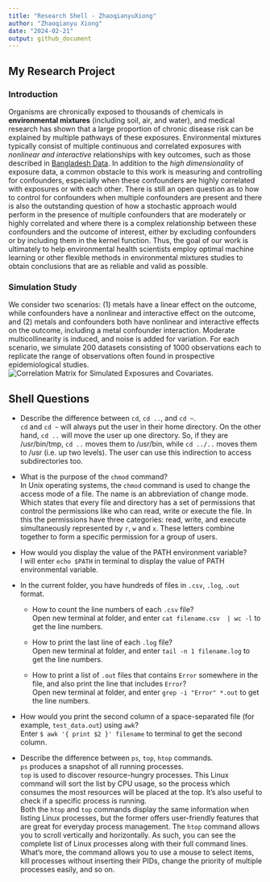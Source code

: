 ```yaml
---
title: "Research Shell - ZhaoqianyuXiong"
author: "Zhaoqianyu Xiong"
date: "2024-02-21"
output: github_document
---
```


## My Research Project

### Introduction

Organisms are chronically exposed to thousands of chemicals in **environmental mixtures** (including soil, air, and water), and medical research has shown that a large proportion of chronic disease risk can be explained by multiple pathways of these exposures. Environmental mixtures typically consist of multiple continuous and correlated exposures with *nonlinear and interactive* relationships with key outcomes, such as those described in [Bangladesh Data](https://www.tandfonline.com/doi/full/10.1080/01621459.2021.1962889). In addition to the *high dimensionality* of exposure data, a common obstacle to this work is measuring and controlling for confounders, especially when these confounders are highly correlated with exposures or with each other. There is still an open question as to how to control for confounders when multiple confounders are present and there is also the outstanding question of how a stochastic approach would perform in the presence of multiple confounders that are moderately or highly correlated and where there is a complex relationship between these confounders and the outcome of interest, either by excluding confounders or by including them in the kernel function. Thus, the goal of our work is ultimately to help environmental health scientists employ optimal machine learning or other flexible methods in environmental mixtures studies to obtain conclusions that are as reliable and valid as possible.

### Simulation Study

We consider two scenarios: (1) metals have a linear effect on the outcome, while confounders have a nonlinear and interactive effect on the outcome, and (2) metals and confounders both have nonlinear and interactive effects on the outcome, including a metal confounder interaction. Moderate multicollinearity is induced, and noise is added for variation. For each scenario, we simulate 200 datasets consisting of 1000 observations each to replicate the range of observations often found in prospective epidemiological studies. ![Correlation Matrix for Simulated Exposures and Covariates](Correlation%20Matrix.png).

## Shell Questions

-   Describe the difference between `cd`, `cd ..`, and `cd ~`.\
    `cd` and `cd ~` will always put the user in their home directory. On the other hand, `cd ..` will move the user up one directory. So, if they are /usr/bin/tmp, `cd ..` moves them to /usr/bin, while `cd ../..` moves them to /usr (i.e. up two levels). The user can use this indirection to access subdirectories too.

-   What is the purpose of the `chmod` command?\
    In Unix operating systems, the `chmod` command is used to change the access mode of a file. The name is an abbreviation of change mode. Which states that every file and directory has a set of permissions that control the permissions like who can read, write or execute the file. In this the permissions have three categories: read, write, and execute simultaneously represented by `r`, `w` and `x`. These letters combine together to form a specific permission for a group of users.

-   How would you display the value of the PATH environment variable?\
    I will enter `echo $PATH` in terminal to display the value of PATH environmental variable.

-   In the current folder, you have hundreds of files in `.csv`, `.log`, `.out` format.\

    -   How to count the line numbers of each `.csv` file?\
        Open new terminal at folder, and enter `cat filename.csv  | wc -l` to get the line numbers.

    -   How to print the last line of each `.log` file?\
        Open new terminal at folder, and enter `tail -n 1 filename.log` to get the line numbers.

    -   How to print a list of `.out` files that contains `Error` somewhere in the file, and also print the line that includes `Error`? \
        Open new terminal at folder, and enter `grep -i "Error" *.out` to get the line numbers.

-   How would you print the second column of a space-separated file (for example, `test_data.out`) using `awk`? \
     Enter `$ awk '{ print $2 }' filename` to terminal to get the second column.

-   Describe the difference between `ps`, `top`, `htop` commands. \
    `ps` produces a snapshot of all running processes. \
    `top` is used to discover resource-hungry processes. This Linux command will sort the list by CPU usage, so the process which consumes the most resources will be placed at the top. It’s also useful to check if a specific process is running. \
    Both the `htop` and `top` commands display the same information when listing Linux processes, but the former offers user-friendly features that are great for everyday process management. The `htop` command allows you to scroll vertically and horizontally. As such, you can see the complete list of Linux processes along with their full command lines. What’s more, the command allows you to use a mouse to select items, kill processes without inserting their PIDs, change the priority of multiple processes easily, and so on.